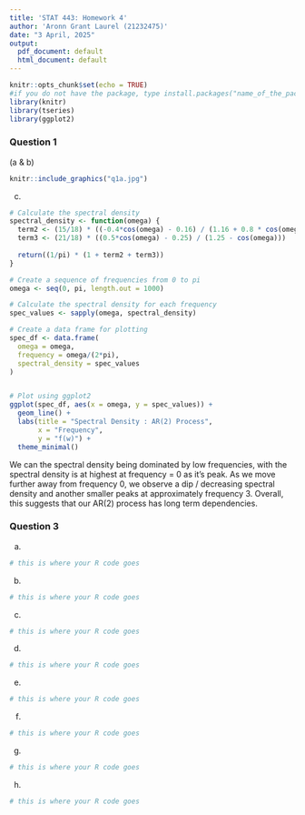 ```yaml
---
title: 'STAT 443: Homework 4'
author: 'Aronn Grant Laurel (21232475)'
date: "3 April, 2025"
output:
  pdf_document: default
  html_document: default
---
```


```r
knitr::opts_chunk$set(echo = TRUE)
#if you do not have the package, type install.packages("name_of_the_package")
library(knitr)
library(tseries)
library(ggplot2)
```

### Question 1
(a & b)
```r
knitr::include_graphics("q1a.jpg")
```

(c)

```r
# Calculate the spectral density
spectral_density <- function(omega) {
  term2 <- (15/18) * ((-0.4*cos(omega) - 0.16) / (1.16 + 0.8 * cos(omega)))
  term3 <- (21/18) * ((0.5*cos(omega) - 0.25) / (1.25 - cos(omega)))
  
  return((1/pi) * (1 + term2 + term3))
}

# Create a sequence of frequencies from 0 to pi
omega <- seq(0, pi, length.out = 1000)

# Calculate the spectral density for each frequency
spec_values <- sapply(omega, spectral_density)

# Create a data frame for plotting
spec_df <- data.frame(
  omega = omega,
  frequency = omega/(2*pi),
  spectral_density = spec_values
)


# Plot using ggplot2
ggplot(spec_df, aes(x = omega, y = spec_values)) +
  geom_line() +
  labs(title = "Spectral Density : AR(2) Process",
       x = "Frequency",
       y = "f(w)") +
  theme_minimal()
```
We can the spectral density being dominated by low frequencies, with 
the spectral density is at highest at frequency = 0 as it's peak.
As we move further away from frequency 0, we observe
a dip / decreasing spectral density and another smaller peaks
at approximately frequency 3. Overall, this suggests that
our AR(2) process has long term dependencies.


### Question 3

(a) 

```r
# this is where your R code goes
```


(b)

```r
# this is where your R code goes
```

(c)

```r
# this is where your R code goes
```

(d)

```r
# this is where your R code goes
```

(e)

```r
# this is where your R code goes
```

(f)

```r
# this is where your R code goes
```

(g)

```r
# this is where your R code goes
```

(h)

```r
# this is where your R code goes
```